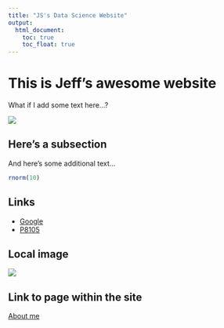 ```yaml
---
title: "JS's Data Science Website"
output: 
  html_document:
    toc: true
    toc_float: true
---
```


# This is Jeff's awesome website

What if I add some text here...?

![](https://media.giphy.com/media/drXGoW1iudhKw/giphy.gif)

## Here's a subsection

And here's some additional text...

```r
rnorm(10)
```

## Links

* [Google](https://www.google.com/)
* [P8105](https://p8105.com/plotly_and_dashboards.html)

## Local image

![](images/flower.jpg)

## Link to page within the site

[About me](about.html)